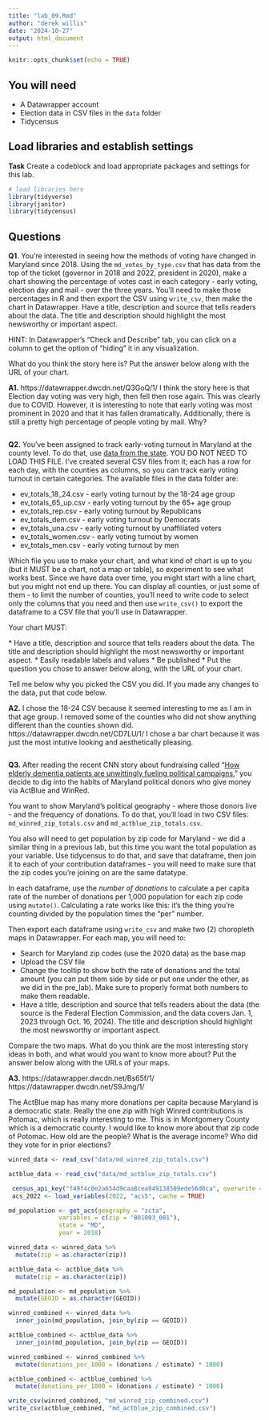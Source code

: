 ```yaml
---
title: "lab_09.Rmd"
author: "derek willis"
date: "2024-10-27"
output: html_document
---
```


```r
knitr::opts_chunk$set(echo = TRUE)
```

## You will need

-   A Datawrapper account
-   Election data in CSV files in the `data` folder
-   Tidycensus

## Load libraries and establish settings

**Task** Create a codeblock and load appropriate packages and settings for this lab.

```r
# load libraries here
library(tidyverse)
library(janitor)
library(tidycensus)
```

## Questions

**Q1.** You're interested in seeing how the methods of voting have changed in Maryland since 2018. Using the `md_votes_by_type.csv` that has data from the top of the ticket (governor in 2018 and 2022, president in 2020), make a chart showing the percentage of votes cast in each category - early voting, election day and mail - over the three years. You'll need to make those percentages in R and then export the CSV using `write_csv`, then make the chart in Datawrapper. Have a title, description and source that tells readers about the data. The title and description should highlight the most newsworthy or important aspect.

HINT: In Datawrapper's "Check and Describe" tab, you can click on a column to get the option of "hiding" it in any visualization.

What do you think the story here is? Put the answer below along with the URL of your chart.

**A1.**
https://datawrapper.dwcdn.net/Q3GoQ/1/
I think the story here is that Election day voting was very high, then fell then rose again. This was clearly due to COVID. However, it is interesting to note that early voting was most prominent in 2020 and that it has fallen dramatically. Additionally, there is still a pretty high percentage of people voting by mail. Why? 

```r
```

**Q2.** You've been assigned to track early-voting turnout in Maryland at the county level. To do that, use [data from the state](https://elections.maryland.gov/press_room/2024_stats/PG24/EarlyVoting%20RAW%20data.csv). YOU DO NOT NEED TO LOAD THIS FILE. I've created several CSV files from it; each has a row for each day, with the counties as columns, so you can track early voting turnout in certain categories. The available files in the data folder are:

* ev_totals_18_24.csv - early voting turnout by the 18-24 age group
* ev_totals_65_up.csv - early voting turnout by the 65+ age group
* ev_totals_rep.csv - early voting turnout by Republicans
* ev_totals_dem.csv - early voting turnout by Democrats
* ev_totals_una.csv - early voting turnout by unaffiliated voters
* ev_totals_women.csv - early voting turnout by women
* ev_totals_men.csv - early voting turnout by men

Which file you use to make your chart, and what kind of chart is up to you (but it MUST be a chart, not a map or table), so experiment to see what works best. Since we have data over time, you might start with a line chart, but you might not end up there. You can display all counties, or just some of them - to limit the number of counties, you'll need to write code to select only the columns that you need and then use `write_csv()` to export the dataframe to a CSV file that you'll use in Datawrapper.

Your chart MUST: 

\* Have a title, description and source that tells readers about the data. The title and description should highlight the most newsworthy or important aspect. 
\* Easily readable labels and values 
\* Be published
\* Put the question you chose to answer below along, with the URL of your chart.

Tell me below why you picked the CSV you did. If you made any changes to the data, put that code below.


**A2.** 
I chose the 18-24 CSV because it seemed interesting to me as I am in that age group. I removed some of the counties who did not show anything different than the counties shown did. https://datawrapper.dwcdn.net/CD7LU/1/ I chose a bar chart because it was just the most intutive looking and aesthetically pleasing. 
```r
```

**Q3.** After reading the recent CNN story about fundraising called "[How elderly dementia patients are unwittingly fueling political campaigns](https://www.cnn.com/interactive/2024/10/politics/political-fundraising-elderly-election-invs-dg/)," you decide to dig into the habits of Maryland political donors who give money via ActBlue and WinRed.

You want to show Maryland's political geography - where those donors live - and the frequency of donations. To do that, you'll load in two CSV files: `md_winred_zip_totals.csv` and `md_actblue_zip_totals.csv`.

You also will need to get population by zip code for Maryland - we did a similar thing in a previous lab, but this time you want the total population as your variable. Use tidycensus to do that, and save that dataframe, then join it to each of your contribution dataframes - you will need to make sure that the zip codes you're joining on are the same datatype.

In each dataframe, use the _number of donations_ to calculate a per capita rate of the number of donations per 1,000 population for each zip code using `mutate()`. Calculating a rate works like this: it's the thing you're counting divided by the population times the "per" number.

Then export each dataframe using `write_csv` and make two (2) choropleth maps in Datawrapper. For each map, you will need to:

-   Search for Maryland zip codes (use the 2020 data) as the base map
-   Upload the CSV file
-   Change the tooltip to show both the rate of donations and the total amount (you can put them side by side or put one under the other, as we did in the pre_lab). Make sure to properly format both numbers to make them readable.
-   Have a title, description and source that tells readers about the data (the source is the Federal Election Commission, and the data covers Jan. 1, 2023 through Oct. 16, 2024). The title and description should highlight the most newsworthy or important aspect.

Compare the two maps. What do you think are the most interesting story ideas in both, and what would you want to know more about? Put the answer below along with the URLs of your maps.

**A3.** 
https://datawrapper.dwcdn.net/Bs65f/1/
https://datawrapper.dwcdn.net/S9Jmg/1/


The ActBlue map has many more donations per capita because Maryland is a democratic state. Really the one zip with high Winred contributions is Potomac, which is really interesting to me. This is in Montgomery County which is a democratic county. I would like to know more about that zip code of Potomac. How old are the people? What is the average income? Who did they vote for in prior elections?
```r

winred_data <- read_csv("data/md_winred_zip_totals.csv")

actblue_data <- read_csv("data/md_actblue_zip_totals.csv")

 census_api_key("f49f4c0e2a654d9caa8cea949138509ede56d0ca", overwrite = TRUE)
 acs_2022 <- load_variables(2022, "acs5", cache = TRUE)

md_population <- get_acs(geography = "zcta",
              variables = c(zip = "B01003_001"),
              state = "MD",
              year = 2018)

winred_data <- winred_data %>%
  mutate(zip = as.character(zip))

actblue_data <- actblue_data %>%
  mutate(zip = as.character(zip))

md_population <- md_population %>%
  mutate(GEOID = as.character(GEOID))

winred_combined <- winred_data %>%
  inner_join(md_population, join_by(zip == GEOID))

actblue_combined <- actblue_data %>%
  inner_join(md_population, join_by(zip == GEOID))

winred_combined <- winred_combined %>%
  mutate(donations_per_1000 = (donations / estimate) * 1000)

actblue_combined <- actblue_combined %>%
  mutate(donations_per_1000 = (donations / estimate) * 1000)

write_csv(winred_combined, "md_winred_zip_combined.csv")
write_csv(actblue_combined, "md_actblue_zip_combined.csv")


```
